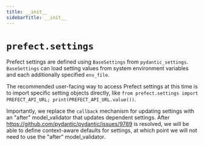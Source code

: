 ```yaml
---
title: __init__
sidebarTitle: __init__
---
```


# `prefect.settings`



Prefect settings are defined using `BaseSettings` from `pydantic_settings`. `BaseSettings` can load setting values
from system environment variables and each additionally specified `env_file`.

The recommended user-facing way to access Prefect settings at this time is to import specific setting objects directly,
like `from prefect.settings import PREFECT_API_URL; print(PREFECT_API_URL.value())`.

Importantly, we replace the `callback` mechanism for updating settings with an "after" model_validator that updates dependent settings.
After https://github.com/pydantic/pydantic/issues/9789 is resolved, we will be able to define context-aware defaults
for settings, at which point we will not need to use the "after" model_validator.

